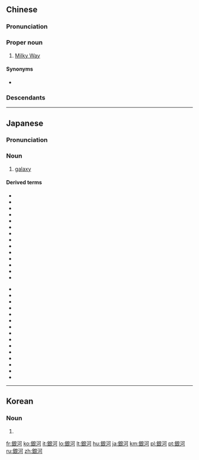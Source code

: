 {{also|银河}}
==Chinese==
{{zh-forms|s=银河}}

===Pronunciation===
{{zh-pron
|m=yínhé
|c=ngan4 ho4
|h=pfs=ngiùn-hò
|mn=qz,tp,xm:gûn-hô/kh,zz:gîn-hô
|cat=pn
}}

===Proper noun===
{{zh-proper noun}}

# {{lb|zh|galaxy}} [[Milky Way]]

====Synonyms====
* {{qualifier|Min}} {{zh-l|河溪}}

===Descendants===
{{cjkv||s=銀%河|ぎん%が|은하|Ngân Hà}}

----

==Japanese==
{{wikipedia|lang=ja}}
{{ja-kanjitab|ぎん|が|yomi=o}}

===Pronunciation===
{{ja-pron|acc=a|y=o|ぎんが}}

===Noun===
{{ja-noun|ぎんが}}

# {{lb|ja|galaxy|sort=きんが'}} [[galaxy]]

====Derived terms====
{{der-top}}
* {{ja-r|青%色コンパクト矮%小%銀%河|あお%いろ コンパクト わい%しょう% ぎん%が}}
* {{ja-r|天の川%銀%河|^あまのがわ% ^ぎん%が}}
* {{ja-r|暗%黒%銀%河|あん%こく% ぎん%が}}
* {{ja-r|渦%巻%銀%河|うず%まき% ぎん%が}}
* {{ja-r|銀%河%群|ぎん%が%ぐん}}
* {{ja-r|銀%河%系|^ぎん%が%けい}}
* {{ja-r|銀%河%団|ぎん%が%だん}}
* {{ja-r|銀%河フィラメント|ぎん%が フィラメント}}
* {{ja-r|グランドデザイン渦%巻%銀%河|グランド デザイン うず%まき% ぎん%が}}
* {{ja-r|原%始%銀%河|げん%し% ぎん%が}}
* {{ja-r|楕%円%銀%河|だ%えん% ぎん%が}}
* {{ja-r|超%銀%河%団|ちょう%ぎん%が%だん}}
* {{ja-r|電%波%銀%河|でん%ぱ% ぎん%が}}
* {{ja-r|散%在%銀%河|さん%ざい% ぎん%が}}
{{der-mid}}
* {{ja-r|スターバースト銀%河|スターバースト ぎん%が}}
* {{ja-r|セイファート銀%河|^セイファート ぎん%が}}
* {{ja-r|相%互%作%用%銀%河|そう%ご% さ%よう% ぎん%が}}
* {{ja-r|非%棒%状%渦%巻%銀%河|ひ%ぼう%じょう% うず%まき% ぎん%が}}
* {{ja-r|非%棒%状レンズ状%銀%河|ひ%ぼう%じょう レンズ-じょう% ぎん%が}}
* {{ja-r|不%規%則%銀%河|ふ%き%そく% ぎん%が}}
* {{ja-r|ボイド銀河|ボイド ぎん%が}}
* {{ja-r|棒%渦%巻%銀%河|ぼう%うず%まき% ぎん%が}}
* {{ja-r|棒%状レンズ状%銀%河|ぼう%じょう レンズ-じょう% ぎん%が}}
* {{ja-r|マゼラン渦巻銀%河|マゼラン うず%まき% ぎん%が}}
* {{ja-r|モンスター銀%河|モンスター ぎん%が}}
* {{ja-r|レンズ状%銀%河|レンズ-じょう% ぎん%が}}
* {{ja-r|矮%小%渦%巻%銀%河|わい%しょう% うず%まき% ぎん%が}}
* {{ja-r|矮%小%銀%河|わい%しょう% ぎん%が}}
* {{ja-r|矮%小%楕%円%銀%河|わい%しょう% だ%えん% ぎん%が}}
{{der-bottom}}

----

==Korean==
{{ko-hanjatab}}

===Noun===
{{ko-noun|hangeul=은하}}

# {{hanja form of|은하|[[galaxy]]}}

[[fr:銀河]]
[[ko:銀河]]
[[it:銀河]]
[[lo:銀河]]
[[lt:銀河]]
[[hu:銀河]]
[[ja:銀河]]
[[km:銀河]]
[[pl:銀河]]
[[pt:銀河]]
[[ru:銀河]]
[[zh:銀河]]